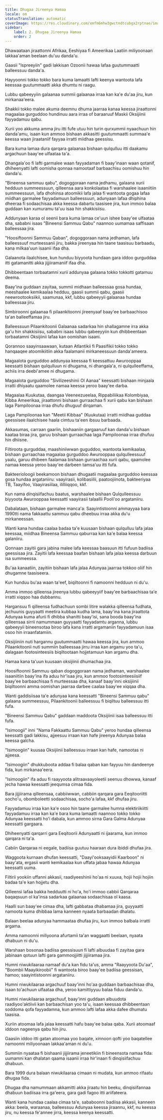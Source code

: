 ```yaml
---
title: Dhugaa Jireenya Hamaa
locale: om
statusTranslation: automatic
coverImage: https://res.cloudinary.com/xmfm6mhw3gwctndtcubgx2rptnae/image/upload/v1741354419/small_cover_la_gran_rebelion_28716e29d2.webp
sidebar:
    label: 2. Dhugaa Jireenya Hamaa
    order: 2
---
```

Dhawaataan jiraattonni Afrikaa, Eeshiyaa fi Ameerikaa Laatiin miliyoonaan lakkaa'aman beelaan du'uu danda'u.

Gaasii "Ispreeyiin" gadi lakkisan Ozoonii hawaa lafaa guutummaatti balleessuu danda'a.

Hayyoonni tokko tokko bara kuma lamaatti lafti keenya wantoota lafa keessaa guutummaatti akka dhumtu ni raagu.

Lubbu qabeeyyiin galaanaa summii galaanaa irraa kan ka'e du'aa jiru, kun mirkanaa'eera.

Shakkii tokko malee akuma deemnu dhuma jaarraa kanaa keessa jiraattonni magaalaa gurguddoo hundinuu aara irraa of baraaruuf Maskii Oksijiinii fayyadamuu qabu.

Xurii yoo akkuma amma jiru itti fufe utuu hin turin qurxummii nyaachuun hin danda'amu, isaan kun ammoo bishaan akkasitti guutummaatti summaa'e keessa waan jiraataniif fayyaa irratti miidhaa geessisu.

Bara kuma lamaa dura qarqara galaanaa bishaan qulqulluu itti daakamu argachuun baay'ee ulfaataa ta'a.

Dhangala'oo fi lafti garmalee waan fayyadaman fi baay'inaan waan qotanif, dhiheenyatti lafti oomisha qonnaa namootaaf barbaachisu oomishuu hin danda'u.

"Bineensa sammuu qabu", dogoggoraan nama jedhamu, galaana xurii hedduun summeessuun, qilleensa aara konkolaataa fi warshaalee isaaniitiin summeessuun, lafa dhohinsa atoomikii lafa jalaa fi wantoota gogaa lafaa miidhan garmalee fayyadamuun balleessuun, adunyaan lafaa dhiphina dheeraa fi sodaachisaa akka keessa dabartu taasisee jira, kun immoo balaa guddaan kan xumuramu ta'uu isaa hin shakkisiisu.

Addunyaan karaa ol seenii bara kuma lamaa ce'uun ishee baay'ee ulfaataa dha, sababni isaas "Bineensi Sammuu Qabu" naannoo uumamaa saffisaan balleessaa jira.

"Hoosiftoonni Sammuu Qaban", dogoggoraan nama jedhaman, lafa balleessuuf murteessanii jiru, bakka jireenyaa hin taane taasisuu barbaadu, kana milkaa'uun isaanii ifaa dha.

Galaanota ilaalchisee, kun hunduu biyyoota hundaan gara iddoo gurguddaa itti gatamanitti akka jijjiiramaniif ifaa dha.

Dhibbeentaan torbaatamni xurii addunyaa galaana tokko tokkotti gatamuu deema.

Baay'ina guddaan zayitaa, summii midhaan balleessaa gosa hundaa, meeshaalee kemikaalaa hedduu, gaasii summii qabu, gaasii neewrootooksiikii, saamunaa, kkf, lubbu qabeeyyii galaanaa hundaa balleessaa jiru.

Simbiroonni galaanaa fi pilaankitoonni jireenyaaf baay'ee barbaachisoo ta'an balleeffamaa jiru.

Balleessuun Pilaankitoonii Galaanaa sadarkaa hin shallagamne irra akka ga'u hin shakkisiisu, sababni isaas lubbu qabeeyyiin kun dhibbeentaan torbaatamni Oksijiinii lafaa kan oomishan isaani.

Qorannoo saayinsaawaan, kutaan Atlantikii fi Paasifikii tokko tokko hanqaaqee atoomikiitiin akka faalamanii mirkaneessuun danda'ameera.

Magaalota gurguddoo addunyaa keessaa fi keessattuu Awurooppaa keessatti bishaan qulqulluun ni dhugama, ni dhangala'a, ni qulqulleeffama, achiis irra deebi'amee ni dhugama.

Magaalota gurguddoo "Sivilizeeshinii Ol Aanaa" keessatti bishaan minjaala irratti dhiyaatu qaamolee namaa keessa yeroo baay'ee darba.

Magaalaa Kuukutaa, daangaa Veeneezueelaa, Rippabiliikaa Kolombiyaa, Kibba Ameerikaa, jiraattonni bishaan gurraachaa fi xurii qabu kan bishaan laga Pampiloonaa irraa dhufu dhuguuf dirqaman.

Laga Pampiloonaa kan "Meetii Kibbaa" (Kuukutaa) irratti miidhaa guddaa geessisee ilaalchisee haala cimtuu ta'een ibsuu barbaada.

Akkasumas, carraan gaariin, bishaaniin gargaaruuf kan danda'u bishaan kaataa biraa jira, garuu bishaan gurraachaa laga Pampiloonaa irraa dhufuu hin dhiisne.

Filtiroota gurguddaa, maashiniiwwan guguddoo, wantoota kemikaalaa, bishaan gurraachaa magaalaa gurguddoo Awurooppaa qulqulleessuuf yaalu, garuu dhibeen faalamaa bishaan gurraachaa xurii qabu, qaamolee namaa keessa yeroo baay'ee darbeen tamsa'uu itti fufa.

Bakteerioloogii beekamoon bishaan dhugaatii magaalaa gurguddoo keessaa gosa hundaa argataniiru: vaayirasii, kolibasiilii, paatoojiinota, bakteeriyaa TB, Taayifoo, Vaayirasiilaa, ililliiqqoo, kkf.

Kun nama dinqisiifachuu baatus, warshaalee bishaan Qulqulleessuu biyyoota Awurooppaa keessatti vaayirasii talaallii Pooli'oo argataniiru.

Dabalataan, bishaan garmalee manca'a: Saayintistoonni ammayyaa bara 1990tti nama fakkaattu sammuu qabu dheebuu irraa akka du'u mirkaneessan.

Wanti kana hundaa caalaa badaa ta'e kuusaan bishaan qulqulluu lafa jalaa keessaa, miidhaa Bineensa Sammuu qaburraa kan ka'e balaa keessa galaniiru.

Qonnaan zayitii gara jabina malee lafa keessaa baasuun itti fufuun badiisa geessisaa jira. Zayitii lafa keessaa baafan bishaan lafa jalaa keessa darbuun isa summeessa.

Bu'aa kanaatiin, zayitiin bishaan lafa jalaa Adunyaa jaarraa tokkoo oliif hin dhugamne taasiseera.

Kun hunduu bu'aa waan ta'eef, biqiltoonni fi namoonni hedduun ni du'u.

Amma immoo qilleensa jireenya lubbu qabeeyyiif baay'ee barbaachisaa ta'e irratti xiqqoo haa dubbannu.

Hargansuu fi qilleensa fudhachuun sombi litire walakka qilleensa fudhata, jechuunis guyyaatti meetira kubbaa kudha lama, baay'ina kana jiraattota Adunyaa kuma afurii fi dhibba shanitti baay'isi, sana booda baay'ina qilleensaa sirrii namummaan guyyaatti fayyadamtu arganna, lubbu qabeeyyii bineensotaa biroo lafa kana irratti argamaniin fayyadamuun isaa osoo hin irraanfatamiin.

Oksijiiniin nuti hargannu guutummaatti hawaa keessa jira, kun ammoo Pilaankitoonii nuti summiin balleessaa jirru irraa kan argamu yoo ta'u, dalagaan footosinteesiis biqiltootaan hojjetamuun kan argamu dha.

Hamaa kana ta'uun kuusaan oksijiinii dhumachaa jira.

Hoosiftoonni Sammuu qaban dogoggoraan nama jedhaman, warshaalee isaaniitiin baay'ina ifa aduu hir'isaa jiru, kun ammoo footosinteesiisiif baay'ee barbaachisaa fi murteessaa dha, kanaaf baay'inni oksijiinii biqiltoonni amma oomishan jaarraa darbee caalaa baay'ee xiqqaa dha.

Wanti gaddisiisaa ta'e adunyaa kana keessatti "Bineensi Sammuu qabu" galaana summeessuu, Pilaankitoonii balleessuu fi biqiltuu balleessuu itti fufa.

"Bineensi Sammuu Qabu" gaddaan maddoota Oksijiinii isaa balleessuu itti fufa.

"Isimoogii" inni "Nama Fakkaattu Sammuu Qabu" yeroo hundaa qilleensa keessatti gadi lakkisu, ajjeesuu irraan kan hafe jireenya Adunyaa balaa keessa galcha.

"Isimoogiin" kuusaa Oksijiinii balleessuu irraan kan hafe, namootas ni ajjeesa.

"Isimoogiin" dhukkuboota addaa fi balaa qaban kan fayyuu hin dandeenye fida, kun mirkanaa'eera.

"Isimoogiin" ifa aduu fi raayyoota alitraavaayoleetii seenuu dhowwa, kanaaf jecha hawaa keessatti jeequmsa cimaa fida.

Bara jijjiirama qilleensaa, cabbiiwwan, cabbiin qarqara gara Eeqitooriitti socho'u, obomboleetti sodaachisaa, socho'a lafaa, kkf dhufaa jiru.

Fayyadamuu irraa kan ka'e osoo hin taane garmalee humna elektiriikiitti fayyadamuu irraa kan ka'e bara kuma lamaatti naannoo tokko tokko Adunyaa keessatti ho'i dabala, kun ammoo sirna Gara Galma Adunyaa keessatti gargaara.

Dhiheenyatti qarqarri gara Eeqitoorii Adunyaatti ni ijaarama, kun immoo qarqara ni ta'a.

Cabiin Qarqaraa ni eegale, badiisa guutuu haaraan dura ibiddi dhufaa jira.

Waggoota kurnaan dhufan keessatti, "Daayi'ooksaayidii Kaarboon" ni baay'ata, ergasii wanti kemikaalaa kun uffata jabaa hawaa Adunyaa keessatti uuma.

Filtirii yookiin uffanni akkasii, raadiyeeshinii ho'aa ni xuuxa, hojii hojii hojiin badaa ta'e kan hojjetu dha.

Qilleensi lafaa bakka hedduutti ni ho'a, ho'i immoo cabbii Qarqaraa baqaqsuun ol ka'insa sadarkaa galaanaa sodaachisaa ol kaasa.

Haalli sun baay'ee cimaa dha, lafti gabbataa dhabamaa jira, guyyaatti namoota kuma dhibbaa lama kanneen nyaata barbaadan dhalatu.

Balaan beelaa adunyaa hammaataa dhufaa jiru, kun immoo balbala irratti argama.

Amma namoonni miliyoona afurtamii ta'an waggaatti beelaan, nyaata dhabuun ni du'u.

Warshaan bosonaa badiisa geessisuun fi lafti albuudaa fi zayitaa gara jabinaan qotuun lafti gara gammoojjiitti jijjiiramaa jira.

Humni niwukilaaraa namaaf du'a kan fidu ta'us, amma "Raayyoota Du'aa", "Boombii Maayikiroobii" fi wantoota biroo baay'ee badiisa geessisan, hamoo; saayintistoonni argataniiru.

Humni niwukilaaraa argachuuf baay'inni ho'aa guddaan barbaachisaa dha, isaan to'achuun ulfaataa dha, yeroo kamittiyyuu balaa fiduu danda'u.

Humni niwukilaaraa argachuuf, baay'inni guddaan albuudota raadiyoo'aktiivii kan barbaachisan yoo ta'u, isaan keessaa dhibbeentaan soddoma qofa fayyadamna, kun ammoo lafti lafaa akka dafee dhumatu taasisa.

Xuriin atoomaa lafa jalaa keessatti hafu baay'ee balaa qaba. Xurii atoomaaf iddoon nageenya qabu hin jiru.

Gaasiin iddoo itti gatan atoomaa yoo baqate, xinnoon qofti yoo baqatellee namoonni miliyoonaan lakkaa'aman ni du'u.

Summiin nyaataa fi bishaanii jijjiirama jeneetikiin fi bineensota namaa fida: uumamni kan dhalatan qaama isaanii irraa hir'inaan fi dinqisiifachuu dhabuun.

Bara 1999 dura balaan niwukilaaraa cimaan ni mudata, kun ammoo rifaatu dhugaa fida.

Dhugaa dha namummaan akkamitti akka jiraatu hin beeku, dinqisiifannaa dhabuun badiisaa irra ga'eera, gara gadi fagoo itti ariifateera.

Wanti kana hundaa caalaa cimaa ta'e, sababoonni badiisa akkasii, kanneen akka: beela, waraanaa, balleessuu Adunyaa keessa jiraannu, kkf, nu keessa jiru, nu keessa fe'annee jirra, keessa keenya keessatti.

